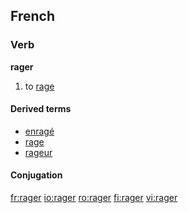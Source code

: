 ==French==
===Verb===
'''rager'''
#to [[rage]]

====Derived terms====
*[[enragé]]
*[[rage#French|rage]]
*[[rageur]]

====Conjugation====
{{fr-conj-ger|ra|avoir}}

[[fr:rager]]
[[io:rager]]
[[ro:rager]]
[[fi:rager]]
[[vi:rager]]
